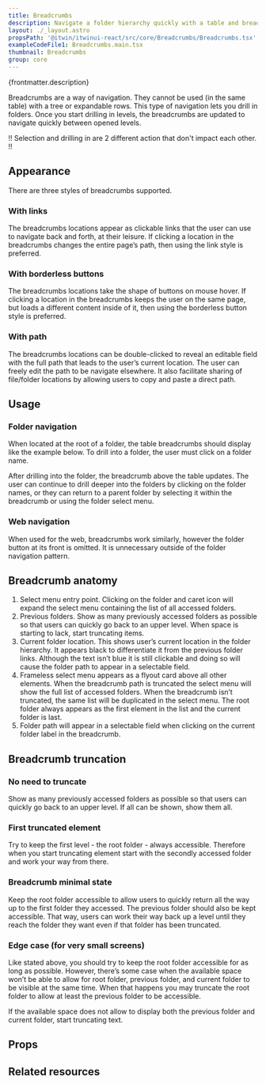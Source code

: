 ```yaml
---
title: Breadcrumbs
description: Navigate a folder hierarchy quickly with a table and breadcrumbs.
layout: ./_layout.astro
propsPath: '@itwin/itwinui-react/src/core/Breadcrumbs/Breadcrumbs.tsx'
exampleCodeFile1: Breadcrumbs.main.tsx
thumbnail: Breadcrumbs
group: core
---
```



<p>{frontmatter.description}</p>

<LiveExample src={frontmatter.exampleCodeFile1} />

Breadcrumbs are a way of navigation. They cannot be used (in the same table) with a tree or expandable rows. This type of navigation lets you drill in folders. Once you start drilling in levels, the breadcrumbs are updated to navigate quickly between opened levels.

!! Selection and drilling in are 2 different action that don't impact each other. !!

## Appearance

There are three styles of breadcrumbs supported.

### With links

The breadcrumbs locations appear as clickable links that the user can use to navigate back and forth, at their leisure. If clicking a location in the breadcrumbs changes the entire page’s path, then using the link style is preferred.

### With borderless buttons

The breadcrumbs locations take the shape of buttons on mouse hover. If clicking a location in the breadcrumbs keeps the user on the same page, but loads a different content inside of it, then using the borderless button style is preferred.

### With path

The breadcrumbs locations can be double-clicked to reveal an editable field with the full path that leads to the user’s current location. The user can freely edit the path to be navigate elsewhere. It also facilitate sharing of file/folder locations by allowing users to copy and paste a direct path.

## Usage

### Folder navigation

When located at the root of a folder, the table breadcrumbs should display like the example below. To drill into a folder, the user must click on a folder name.

After drilling into the folder, the breadcrumb above the table updates. The user can continue to drill deeper into the folders by clicking on the folder names, or they can return to a parent folder by selecting it within the breadcrumb or using the folder select menu.

### Web navigation

When used for the web, breadcrumbs work similarly, however the folder button at its front is omitted. It is unnecessary outside of the folder navigation pattern.

## Breadcrumb anatomy

1. Select menu entry point. Clicking on the folder and caret icon will expand the select menu containing the list of all accessed folders.
2. Previous folders. Show as many previously accessed folders as possible so that users can quickly go back to an upper level. When space is starting to lack, start truncating items.
3. Current folder location. This shows user’s current location in the folder hierarchy. It appears black to differentiate it from the previous folder links. Although the text isn’t blue it is still clickable and doing so will cause the folder path to appear in a selectable field.
4. Frameless select menu appears as a flyout card above all other elements. When the breadcrumb path is truncated the select menu will show the full list of accessed folders. When the breadcrumb isn’t truncated, the same list will be duplicated in the select menu. The root folder always appears as the first element in the list and the current folder is last.
5. Folder path will appear in a selectable field when clicking on the current folder label in the breadcrumb.

## Breadcrumb truncation

### No need to truncate

Show as many previously accessed folders as possible so that users can quickly go back to an upper level. If all can be shown, show them all.

### First truncated element

Try to keep the first level - the root folder - always accessible. Therefore when you start truncating element start with the secondly accessed folder and work your way from there.

### Breadcrumb minimal state

Keep the root folder accessible to allow users to quickly return all the way up to the first folder they accessed. The previous folder should also be kept accessible. That way, users can work their way back up a level until they reach the folder they want even if that folder has been truncated.

### Edge case (for very small screens)

Like stated above, you should try to keep the root folder accessible for as long as possible. However, there’s some case when the available space won’t be able to allow for root folder, previous folder, and current folder to be visible at the same time. When that happens you may truncate the root folder to allow at least the previous folder to be accessible.

If the available space does not allow to display both the previous folder and current folder, start truncating text.

## Props

<PropsTable path={frontmatter.propsPath} />

## Related resources
